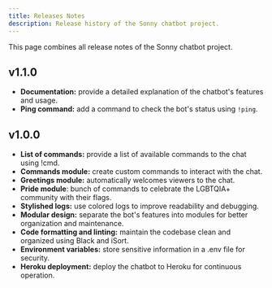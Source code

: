 ```yaml
---
title: Releases Notes
description: Release history of the Sonny chatbot project.
---
```


This page combines all release notes of the Sonny chatbot project.

## v1.1.0

- **Documentation:** provide a detailed explanation of the chatbot's features and usage.
- **Ping command:** add a command to check the bot's status using `!ping`.

## v1.0.0

- **List of commands:** provide a list of available commands to the chat using !cmd.
- **Commands module:** create custom commands to interact with the chat.
- **Greetings module:** automatically welcomes viewers to the chat.
- **Pride module**: bunch of commands to celebrate the LGBTQIA+ community with their flags.
- **Stylished logs:** use colored logs to improve readability and debugging.
- **Modular design:** separate the bot's features into modules for better organization and maintenance.
- **Code formatting and linting:** maintain the codebase clean and organized using Black and iSort.
- **Environment variables:** store sensitive information in a .env file for security.
- **Heroku deployment:** deploy the chatbot to Heroku for continuous operation.
